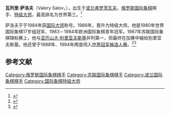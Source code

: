 {{Infobox chess player
|name = 瓦列里·萨洛夫
|image= Valery Salov 1989.jpg
|caption= 摄于1989年
|birthname = Валерий Борисович Салов
|country = {{RUS}}
|birth_date = {{Birth date and age|1964|5|26}}
|birth_place =
|death_date =
|death_place =
|title = [[国际象棋特级大师|特级大师]]
|worldchampion = 
|womensworldchampion =
|rating =
|peakrating = 2715（1995年1月）
}}
'''瓦列里·萨洛夫'''（Valery Salov，{{bd|1964年|5月26日}}），出生于[[波兰|波兰]][[弗罗茨瓦夫|弗罗茨瓦夫]]，[[俄罗斯|俄罗斯]][[国际象棋|国际象棋]]棋手、[[国际象棋特级大师|特级大师]]，最高排名为世界第三。<ref>{{Cite web |url=http://www.olimpbase.org/Elo/Elo199501e.html |title=FIDE Rating List January 1995 |accessdate=2016-03-27 |archive-date=2011-05-29 |archive-url=https://web.archive.org/web/20110529143651/http://www.olimpbase.org/Elo/Elo199501e.html |dead-url=no }}</ref>

萨洛夫于于1984年获[[国际大师|国际大师]]称号。1986年，晋升为特级大师。他是1980年世界国际象棋17岁组冠军、1983－1984年欧洲国际象棋青年冠军。1987年苏联国际象棋锦标赛上，他与[[亚历山大·别里亚夫斯基|亚历山大·别里亚夫斯基]]并列第一，但最终在加赛中输给别里亚夫斯基。他还曾于1988年、1994年两度闯入[[世界冠军候选人赛|世界冠军候选人赛]]。<ref>{{Cite web |url=http://www.mark-weeks.com/chess/8890$cix.htm |title=存档副本 |access-date=2016-03-27 |archive-date=2019-12-21 |archive-url=https://web.archive.org/web/20191221123321/https://www.mark-weeks.com/chess/8890$cix.htm |dead-url=no }}</ref><ref>{{Cite web |url=http://www.mark-weeks.com/chess/9496fcix.htm |title=存档副本 |access-date=2016-03-27 |archive-date=2021-01-25 |archive-url=https://web.archive.org/web/20210125042731/https://www.mark-weeks.com/chess/9496fcix.htm |dead-url=no }}</ref>

== 参考文献 ==
{{reflist}}

{{chess-bio-stub}}
[[Category:俄罗斯国际象棋棋手|Category:俄罗斯国际象棋棋手]]
[[Category:苏联国际象棋棋手|Category:苏联国际象棋棋手]]
[[Category:波兰国际象棋棋手|Category:波兰国际象棋棋手]]
[[Category:国际象棋特级大师|Category:国际象棋特级大师]]